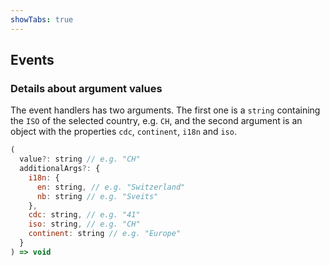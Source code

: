 ```yaml
---
showTabs: true
---
```



## Events

<PropertiesTable props={selectCountryGeneralEvents} />

### Details about argument values

The event handlers has two arguments. The first one is a `string` containing the `ISO` of the selected country, e.g. `CH`, and the second argument is an object with the properties `cdc`, `continent`, `i18n` and `iso`.

```jsx
(
  value?: string // e.g. "CH"
  additionalArgs?: {
    i18n: {
      en: string, // e.g. "Switzerland"
      nb: string // e.g. "Sveits"
    },
    cdc: string, // e.g. "41"
    iso: string, // e.g. "CH"
    continent: string // e.g. "Europe"
  }
) => void
```
